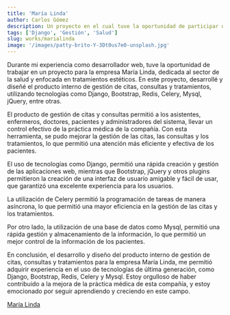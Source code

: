 ```yaml
---
title: 'María Linda'
author: Carlos Gómez
description: Un proyecto en el cual tuve la oportunidad de participar desde el inicio diseñando y desarrollando diversas features en Django.
tags: ['Django', 'Gestión', 'Salud']
slug: works/marialinda
image: '/images/patty-brito-Y-3Dt0us7e0-unsplash.jpg'
---
```


Durante mi experiencia como desarrollador web, tuve la oportunidad de trabajar en un proyecto para la empresa María Linda, dedicada al sector de la salud y enfocada en tratamientos estéticos. En este proyecto, desarrollé y diseñé el producto interno de gestión de citas, consultas y tratamientos, utilizando tecnologías como Django, Bootstrap, Redis, Celery, Mysql, jQuery, entre otras.

El producto de gestión de citas y consultas permitió a los asistentes, enfermeros, doctores, pacientes y administradores del sistema, llevar un control efectivo de la práctica médica de la compañía. Con esta herramienta, se pudo mejorar la gestión de las citas, las consultas y los tratamientos, lo que permitió una atención más eficiente y efectiva de los pacientes.

El uso de tecnologías como Django, permitió una rápida creación y gestión de las aplicaciones web, mientras que Bootstrap, jQuery y otros plugins permitieron la creación de una interfaz de usuario amigable y fácil de usar, que garantizó una excelente experiencia para los usuarios.

La utilización de Celery permitió la programación de tareas de manera asíncrona, lo que permitió una mayor eficiencia en la gestión de las citas y los tratamientos.

Por otro lado, la utilización de una base de datos como Mysql, permitió una rápida gestión y almacenamiento de la información, lo que permitió un mejor control de la información de los pacientes.

En conclusión, el desarrollo y diseño del producto interno de gestión de citas, consultas y tratamientos para la empresa María Linda, me permitió adquirir experiencia en el uso de tecnologías de última generación, como Django, Bootstrap, Redis, Celery y Mysql. Estoy orgulloso de haber contribuido a la mejora de la práctica médica de esta compañía, y estoy emocionado por seguir aprendiendo y creciendo en este campo.

[María Linda](https://marialinda.mx/)
